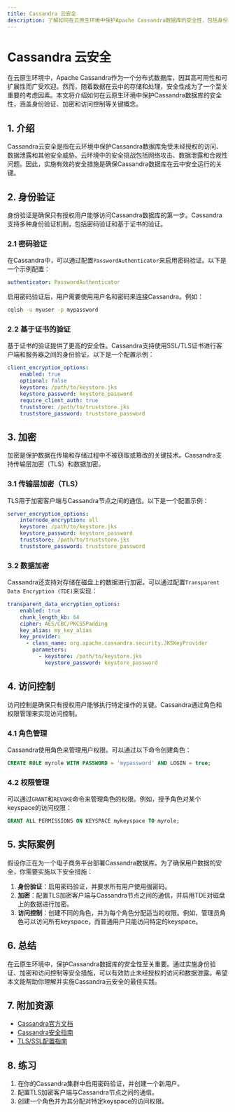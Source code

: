 ```yaml
---
title: Cassandra 云安全
description: 了解如何在云原生环境中保护Apache Cassandra数据库的安全性，包括身份验证、加密和访问控制等关键概念。
---
```


# Cassandra 云安全

在云原生环境中，Apache Cassandra作为一个分布式数据库，因其高可用性和可扩展性而广受欢迎。然而，随着数据在云中的存储和处理，安全性成为了一个至关重要的考虑因素。本文将介绍如何在云原生环境中保护Cassandra数据库的安全性，涵盖身份验证、加密和访问控制等关键概念。

## 1. 介绍

Cassandra云安全是指在云环境中保护Cassandra数据库免受未经授权的访问、数据泄露和其他安全威胁。云环境中的安全挑战包括网络攻击、数据泄露和合规性问题。因此，实施有效的安全措施是确保Cassandra数据库在云中安全运行的关键。

## 2. 身份验证

身份验证是确保只有授权用户能够访问Cassandra数据库的第一步。Cassandra支持多种身份验证机制，包括密码验证和基于证书的验证。

### 2.1 密码验证

在Cassandra中，可以通过配置`PasswordAuthenticator`来启用密码验证。以下是一个示例配置：

```yaml
authenticator: PasswordAuthenticator
```

启用密码验证后，用户需要使用用户名和密码来连接Cassandra。例如：

```bash
cqlsh -u myuser -p mypassword
```

### 2.2 基于证书的验证

基于证书的验证提供了更高的安全性。Cassandra支持使用SSL/TLS证书进行客户端和服务器之间的身份验证。以下是一个配置示例：

```yaml
client_encryption_options:
    enabled: true
    optional: false
    keystore: /path/to/keystore.jks
    keystore_password: keystore_password
    require_client_auth: true
    truststore: /path/to/truststore.jks
    truststore_password: truststore_password
```

## 3. 加密

加密是保护数据在传输和存储过程中不被窃取或篡改的关键技术。Cassandra支持传输层加密（TLS）和数据加密。

### 3.1 传输层加密（TLS）

TLS用于加密客户端与Cassandra节点之间的通信。以下是一个配置示例：

```yaml
server_encryption_options:
    internode_encryption: all
    keystore: /path/to/keystore.jks
    keystore_password: keystore_password
    truststore: /path/to/truststore.jks
    truststore_password: truststore_password
```

### 3.2 数据加密

Cassandra还支持对存储在磁盘上的数据进行加密。可以通过配置`Transparent Data Encryption (TDE)`来实现：

```yaml
transparent_data_encryption_options:
    enabled: true
    chunk_length_kb: 64
    cipher: AES/CBC/PKCS5Padding
    key_alias: my_key_alias
    key_provider:
      - class_name: org.apache.cassandra.security.JKSKeyProvider
        parameters:
          - keystore: /path/to/keystore.jks
            keystore_password: keystore_password
```

## 4. 访问控制

访问控制是确保只有授权用户能够执行特定操作的关键。Cassandra通过角色和权限管理来实现访问控制。

### 4.1 角色管理

Cassandra使用角色来管理用户权限。可以通过以下命令创建角色：

```sql
CREATE ROLE myrole WITH PASSWORD = 'mypassword' AND LOGIN = true;
```

### 4.2 权限管理

可以通过`GRANT`和`REVOKE`命令来管理角色的权限。例如，授予角色对某个keyspace的访问权限：

```sql
GRANT ALL PERMISSIONS ON KEYSPACE mykeyspace TO myrole;
```

## 5. 实际案例

假设你正在为一个电子商务平台部署Cassandra数据库。为了确保用户数据的安全，你需要实施以下安全措施：

1. **身份验证**：启用密码验证，并要求所有用户使用强密码。
2. **加密**：配置TLS加密客户端与Cassandra节点之间的通信，并启用TDE对磁盘上的数据进行加密。
3. **访问控制**：创建不同的角色，并为每个角色分配适当的权限。例如，管理员角色可以访问所有keyspace，而普通用户只能访问特定的keyspace。

## 6. 总结

在云原生环境中，保护Cassandra数据库的安全性至关重要。通过实施身份验证、加密和访问控制等安全措施，可以有效防止未经授权的访问和数据泄露。希望本文能帮助你理解并实施Cassandra云安全的最佳实践。

## 7. 附加资源

- [Cassandra官方文档](https://cassandra.apache.org/doc/latest/)
- [Cassandra安全指南](https://cassandra.apache.org/doc/latest/operating/security.html)
- [TLS/SSL配置指南](https://docs.datastax.com/en/cassandra-oss/3.x/cassandra/configuration/secureSSLClientToNode.html)

## 8. 练习

1. 在你的Cassandra集群中启用密码验证，并创建一个新用户。
2. 配置TLS加密客户端与Cassandra节点之间的通信。
3. 创建一个角色并为其分配对特定keyspace的访问权限。
